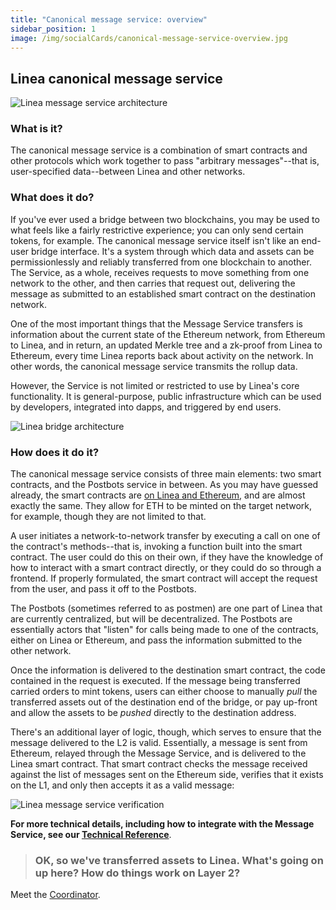 ```yaml
---
title: "Canonical message service: overview"
sidebar_position: 1
image: /img/socialCards/canonical-message-service-overview.jpg
---
```


## Linea canonical message service

<div class="center-container">
  <div class="img-large">
    <img
      src="/img/article_images/Architecture_of_Linea/Canonical_Message_Service_overview/Linea_message_service_2.png"
      alt="Linea message service architecture"
    />
  </div>
</div>

### What is it?

The canonical message service is a combination of smart contracts and other protocols which work together to pass "arbitrary messages"--that is, user-specified data--between Linea and other networks.

### What does it do?

If you've ever used a bridge between two blockchains, you may be used to what feels like a fairly restrictive experience; you can only send certain tokens, for example. The canonical message service itself isn't like an end-user bridge interface. It's a system through which data and assets can be permissionlessly and reliably transferred from one blockchain to another. The Service, as a whole, receives requests to move something from one network to the other, and then carries that request out, delivering the message as submitted to an established smart contract on the destination network.

One of the most important things that the Message Service transfers is information about the current state of the Ethereum network, from Ethereum to Linea, and in return, an updated Merkle tree and a zk-proof from Linea to Ethereum, every time Linea reports back about activity on the network. In other words, the canonical message service transmits the rollup data.

However, the Service is not limited or restricted to use by Linea's core functionality. It is general-purpose, public infrastructure which can be used by developers, integrated into dapps, and triggered by end users.

<div class="center-container">
  <div class="img-large">
    <img
      src="/img/article_images/Architecture_of_Linea/Canonical_Message_Service_overview/Linea_bridge_architecture.png"
      alt="Linea bridge architecture"
    />
  </div>
</div>

### How does it do it?

The canonical message service consists of three main elements: two smart contracts, and the Postbots service in between. As you may have guessed already, the smart contracts are [on Linea and Ethereum](./message-service.mdx#contracts), and are almost exactly the same. They allow for ETH to be minted on the target network, for example, though they are not limited to that.

A user initiates a network-to-network transfer by executing a call on one of the contract's methods--that is, invoking a function built into the smart contract. The user could do this on their own, if they have the knowledge of how to interact with a smart contract directly, or they could do so through a frontend. If properly formulated, the smart contract will accept the request from the user, and pass it off to the Postbots.

The Postbots (sometimes referred to as postmen) are one part of Linea that are currently centralized, but will be decentralized. The Postbots are essentially actors that "listen" for calls being made to one of the contracts, either on Linea or Ethereum, and pass the information submitted to the other network.

Once the information is delivered to the destination smart contract, the code contained in the request is executed. If the message being transferred carried orders to mint tokens, users can either choose to manually _pull_ the transferred assets out of the destination end of the bridge, or pay up-front and allow the assets to be _pushed_ directly to the destination address.

There's an additional layer of logic, though, which serves to ensure that the message delivered to the L2 is valid. Essentially, a message is sent from Ethereum, relayed through the Message Service, and is delivered to the Linea smart contract. That smart contract checks the message received against the list of messages sent on the Ethereum side, verifies that it exists on the L1, and only then accepts it as a valid message:

<div class="center-container">
  <div class="img-large">
    <img
      src="/img/article_images/Architecture_of_Linea/Canonical_Message_Service_overview/Linea_message_service_1.png"
      alt="Linea message service verification"
    />
  </div>
</div>

**For more technical details, including how to integrate with the Message Service, see our [Technical Reference](./message-service.mdx)**.

> ### OK, so we've transferred assets to Linea. What's going on up here? How do things work on Layer 2?

Meet the [Coordinator](./../coordinator/index.mdx).

<!--! Question from Mario Christopher: Is the current state coming in as a Merkle Tree ? or How ?
If yes, then is the updated Merkle tree, the original Tree going back to L1 with updates ? -->
